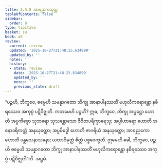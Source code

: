```yaml
---
title: 2.5.8 အာရညကသုတ္တ
tableOfContents: false
sidebar:
  order: 8
type: tipitaka
basket: su
book: a5
review:
  current: review
  updated: '2025-10-27T21:48:25.634899'
  updated_by: ''
  notes: ''
  history:
  - state: review
    date: '2025-10-27T21:48:25.634899'
    updated_by: ''
    notes: ''
    previous_state: draft
---
```



<ReviewStatus review={frontmatter.review} showDetails={true} />

<HypothesisAnnotation frontmatter={frontmatter} />

<DynamicBreadcrumb />

<Division number="98" book="a5" e="ch" v="16" p="106">

<Paragraph number="587" book="a5">
“ပဉ္စဟိ, ဘိက္ခဝေ, ဓမ္မေဟိ သမန္နာဂတော ဘိက္ခု အာနာပါနဿတိံ ဗဟုလီကရောန္တော နစိရဿေဝ အကုပ္ပံ ပဋိဝိဇ္ဈတိ. ကတမေဟိ ပဉ္စဟိ? ဣဓ, ဘိက္ခဝေ, ဘိက္ခု အပ္ပဋ္ဌော ဟောတိ အပ္ပကိစ္စော သုဘရော သုသန္တောသော ဇီဝိတပရိက္ခာရေသု; အပ္ပါဟာရော ဟောတိ အနောဒရိကတ္တံ အနုယုတ္တော; အပ္ပမိဒ္ဓေါ ဟောတိ ဇာဂရိယံ အနုယုတ္တော; အာရညကော ဟောတိ ပန္တသေနာသနော; ယထာဝိမုတ္တံ စိတ္တံ ပစ္စဝေက္ခတိ. ဣမေဟိ ခေါ, ဘိက္ခဝေ, ပဉ္စဟိ ဓမ္မေဟိ သမန္နာဂတော ဘိက္ခု အာနာပါနဿတိံ ဗဟုလီကရောန္တော နစိရဿေဝ အကုပ္ပံ ပဋိဝိဇ္ဈတီ”တိ.

</Paragraph>
</Division>

<Paragraph number="588" type="center" book="a5">
အဋ္ဌမံ.
</Paragraph>